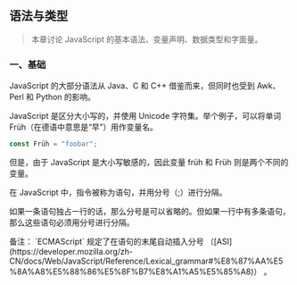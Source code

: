 
## 语法与类型

> 本章讨论 JavaScript 的基本语法、变量声明、数据类型和字面量。

### 一、基础
JavaScript 的大部分语法从 Java、C 和 C++ 借鉴而来，但同时也受到 Awk、Perl 和 Python 的影响。


JavaScript 是区分大小写的，并使用 Unicode 字符集。举个例子，可以将单词 Früh（在德语中意思是“早”）用作变量名。
```js
const Früh = "foobar";
```

但是，由于 JavaScript 是大小写敏感的，因此变量 früh 和 Früh 则是两个不同的变量。

在 JavaScript 中，指令被称为语句，并用分号（;）进行分隔。

如果一条语句独占一行的话，那么分号是可以省略的。但如果一行中有多条语句，那么这些语句必须用分号进行分隔。

<Callout>
备注： `ECMAScript` 规定了在语句的末尾自动插入分号
（[ASI](https://developer.mozilla.org/zh-CN/docs/Web/JavaScript/Reference/Lexical_grammar#%E8%87%AA%E5%8A%A8%E5%88%86%E5%8F%B7%E8%A1%A5%E5%85%A8)）
。
</Callout>
